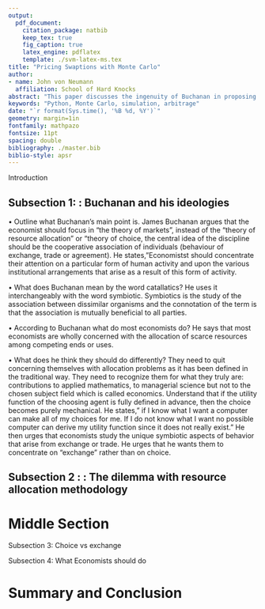 ```yaml
---
output: 
  pdf_document:
    citation_package: natbib
    keep_tex: true
    fig_caption: true
    latex_engine: pdflatex
    template: ./svm-latex-ms.tex
title: "Pricing Swaptions with Monte Carlo"
author:
- name: John von Neumann
  affiliation: School of Hard Knocks 
abstract: "This paper discusses the ingenuity of Buchanan in proposing economists should study the choices that arise through truck, barter, and exchange. Traditional economists have been concerned with the allocation of scarce resources among competing ends or uses. The error with having this methodology of thinking is the only way that these models truly work is to put completely rational people in a perfectly conditioned economy. In theory, this is a good model. In practice, not so much. By concentrating on exchange rather than choice, economists can better understand economic outcomes by understanding more about human behavior through exchange."
keywords: "Python, Monte Carlo, simulation, arbitrage"
date: "`r format(Sys.time(), '%B %d, %Y')`"
geometry: margin=1in
fontfamily: mathpazo
fontsize: 11pt
spacing: double
bibliography: ./master.bib
biblio-style: apsr
---
```



>  

 Introduction
 


## Subsection 1: : Buchanan and his ideologies

• Outline what Buchanan’s main point is. 
James Buchanan argues that the economist should focus in "the theory of markets", instead of the "theory of resource allocation" or "theory of choice, the central idea of the discipline should be the cooperative association of individuals (behaviour of exchange, trade or agreement). He states,”Economistst should concentrate their attention on a particular form of human activity and upon the various institutional arrangements that arise as a result of this form of activity.

• What does Buchanan mean by the word catallatics? 
He uses it interchangeably with the word symbiotic. Symbiotics is the study of the association between dissimilar organisms and the connotation of the term is that the  association is mutually beneficial to all parties. 

• According to Buchanan what do most economists do? 
He says that most economists are wholly concerned with the allocation of scarce resources among competing ends or uses.

• What does he think they should do differently?
They need to quit concerning themselves with allocation problems as it has been defined in the traditional way. They need to recognize them for what they truly are: contributions to applied mathematics, to managerial science but not to the chosen subject field which is called economics. Understand that if the utility function of the choosing agent is fully defined in advance, then the choice becomes purely mechanical. He states,” if I know what I want a  computer can make all of my choices for me. If I do not know what I want no possible computer can derive my utility function since it does not really exist.” He then urges that economists study the unique symbiotic aspects of behavior that arise from exchange or trade. He urges that he wants them to concentrate on “exchange” rather than on choice.




## Subsection 2 : : The dilemma with resource allocation methodology



# Middle Section

Subsection 3: Choice vs exchange

Subsection 4: What Economists should do


# Summary and Conclusion



<!--
# References
\setlength{\parindent}{-0.2in}
\setlength{\leftskip}{0.2in}
\setlength{\parskip}{8pt}
\vspace*{-0.2in}
\noindent
-->

